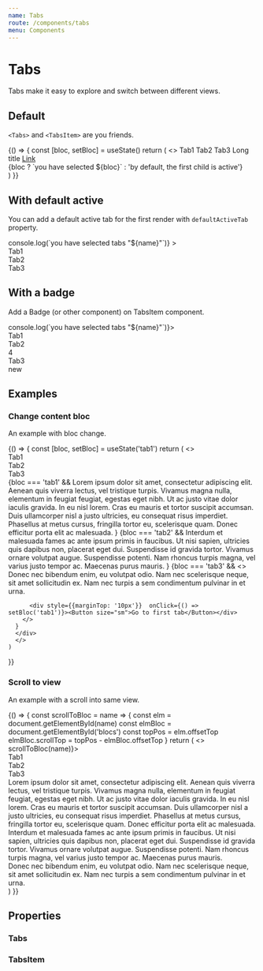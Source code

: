 ```yaml
---
name: Tabs
route: /components/tabs
menu: Components
---
```




# Tabs

Tabs make it easy to explore and switch between different views.

## Default

`<Tabs>` and `<TabsItem>` are you friends.

<Playground>
  {() => {
    const [bloc, setBloc] = useState()
    return (
      <>
        <Tabs onChangeTab={setBloc}>
          <TabsItem name="tab1">Tab1</TabsItem>
          <TabsItem name="tab2">Tab2</TabsItem>
          <TabsItem name="tab3">Tab3</TabsItem>
          <TabsItem name="tabRandom">Long title</TabsItem>
          <a href="/components/tabs#with-default-active">
            <TabsItem name="link">Link</TabsItem>
          </a>
        </Tabs>
        <div style={{ marginTop: '30px', fontSize: '0.85rem' }}>
          {bloc ? `you have selected ${bloc}` : 'by default, the first child is active'}
        </div>
      </>
    )
  }}
</Playground>

## With default active

You can add a default active tab for the first render with `defaultActiveTab` property.

<Playground>
  <Tabs
    defaultActiveTab="tab3"
    onChangeTab={name => console.log(`you have selected tabs "${name}"`)}
  >
    <TabsItem name="tab1">
      <div>Tab1</div>
    </TabsItem>
    <TabsItem name="tab2">
      <div>Tab2</div>
    </TabsItem>
    <TabsItem name="tab3">
      <div>Tab3</div>
    </TabsItem>
  </Tabs>
</Playground>

## With a badge

Add a Badge (or other component) on TabsItem component.

<Playground>
  <Tabs onChangeTab={name => console.log(`you have selected tabs "${name}"`)}>
    <TabsItem name="tab1">
      <div>Tab1</div>
    </TabsItem>
    <TabsItem name="tab2">
      <div>Tab2</div>
      <Badge>4</Badge>
    </TabsItem>
    <TabsItem name="tab3">
      <div>Tab3</div>
      <Badge>new</Badge>
    </TabsItem>
  </Tabs>
</Playground>

## Examples

### Change content bloc

An example with bloc change.

<Playground>
  {() => {
    const [bloc, setBloc] = useState('tab1')
    return (
      <>
      <Tabs onChangeTab={setBloc} defaultActiveTab={bloc}>
        <TabsItem name="tab1">
          <div>Tab1</div>
        </TabsItem>
        <TabsItem name="tab2">
          <div>Tab2</div>
        </TabsItem>
        <TabsItem name="tab3">
          <div>Tab3</div>
        </TabsItem>
      </Tabs>
      <div style={{ marginTop: "30px", fontSize: "0.85rem" }}>
      {bloc === 'tab1' &&
        <span>Lorem ipsum dolor sit amet, consectetur adipiscing elit. Aenean quis viverra lectus, vel tristique turpis. Vivamus magna nulla, elementum in feugiat feugiat, egestas eget nibh. Ut ac justo vitae dolor iaculis gravida. In eu nisl lorem. Cras eu mauris et tortor suscipit accumsan. Duis ullamcorper nisl a justo ultricies, eu consequat risus imperdiet. Phasellus at metus cursus, fringilla tortor eu, scelerisque quam. Donec efficitur porta elit ac malesuada.</span>
      }
      {bloc === 'tab2' &&
        <span>Interdum et malesuada fames ac ante ipsum primis in faucibus. Ut nisi sapien, ultricies quis dapibus non, placerat eget dui. Suspendisse id gravida tortor. Vivamus ornare volutpat augue. Suspendisse potenti. Nam rhoncus turpis magna, vel varius justo tempor ac. Maecenas purus mauris.</span>
      }
      {bloc === 'tab3' &&
        <>
          <span>Donec nec bibendum enim, eu volutpat odio. Nam nec scelerisque neque, sit amet sollicitudin ex. Nam nec turpis a sem condimentum pulvinar in et urna.</span>

          <div style={{marginTop: '10px'}}  onClick={() => setBloc('tab1')}><Button size="sm">Go to first tab</Button></div>
        </>
      }
      </div>
      </>
    )

}}

</Playground>

### Scroll to view

An example with a scroll into same view.

<Playground>
  {() => {
    const scrollToBloc = name => {
      const elm = document.getElementById(name)
      const elmBloc = document.getElementById('blocs')
      const topPos = elm.offsetTop
      elmBloc.scrollTop = topPos - elmBloc.offsetTop
    }
    return (
      <>
        <Tabs onChangeTab={name => scrollToBloc(name)}>
          <TabsItem name="tab1">
            <div>Tab1</div>
          </TabsItem>
          <TabsItem name="tab2">
            <div>Tab2</div>
          </TabsItem>
          <TabsItem name="tab3">
            <div>Tab3</div>
          </TabsItem>
        </Tabs>
        <div
          id="blocs"
          style={{ marginTop: '10px', fontSize: '0.85rem', height: '100px', overflow: 'auto' }}
        >
          <div id="tab1">
            Lorem ipsum dolor sit amet, consectetur adipiscing elit. Aenean quis viverra lectus, vel
            tristique turpis. Vivamus magna nulla, elementum in feugiat feugiat, egestas eget nibh.
            Ut ac justo vitae dolor iaculis gravida. In eu nisl lorem. Cras eu mauris et tortor
            suscipit accumsan. Duis ullamcorper nisl a justo ultricies, eu consequat risus
            imperdiet. Phasellus at metus cursus, fringilla tortor eu, scelerisque quam. Donec
            efficitur porta elit ac malesuada.
          </div>
          <div id="tab2" style={{ marginTop: '10px' }}>
            Interdum et malesuada fames ac ante ipsum primis in faucibus. Ut nisi sapien, ultricies
            quis dapibus non, placerat eget dui. Suspendisse id gravida tortor. Vivamus ornare
            volutpat augue. Suspendisse potenti. Nam rhoncus turpis magna, vel varius justo tempor
            ac. Maecenas purus mauris.
          </div>
          <div id="tab3" style={{ marginTop: '10px' }}>
            Donec nec bibendum enim, eu volutpat odio. Nam nec scelerisque neque, sit amet
            sollicitudin ex. Nam nec turpis a sem condimentum pulvinar in et urna.
          </div>
        </div>
      </>
    )
  }}
</Playground>

## Properties

### Tabs

<Props of={Tabs} />

### TabsItem

<Props of={TabsItem} />

